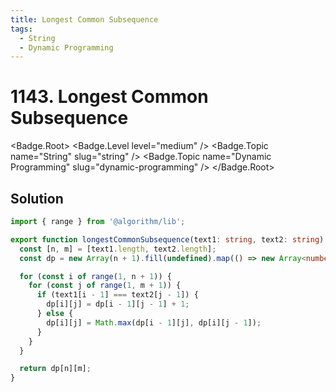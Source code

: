 ```yaml
---
title: Longest Common Subsequence
tags:
  - String
  - Dynamic Programming
---
```


# 1143. Longest Common Subsequence

<Badge.Root>
  <Badge.Level level="medium" />
  <Badge.Topic name="String" slug="string" />
  <Badge.Topic name="Dynamic Programming" slug="dynamic-programming" />
</Badge.Root>

## Solution

```typescript filename="solution.ts" copy
import { range } from '@algorithm/lib';

export function longestCommonSubsequence(text1: string, text2: string): number {
  const [n, m] = [text1.length, text2.length];
  const dp = new Array(n + 1).fill(undefined).map(() => new Array<number>(m + 1).fill(0));

  for (const i of range(1, n + 1)) {
    for (const j of range(1, m + 1)) {
      if (text1[i - 1] === text2[j - 1]) {
        dp[i][j] = dp[i - 1][j - 1] + 1;
      } else {
        dp[i][j] = Math.max(dp[i - 1][j], dp[i][j - 1]);
      }
    }
  }

  return dp[n][m];
}
```

<ProblemLink
  codingSite="leetcode"
  href="https://leetcode.com/problems/longest-common-subsequence"
  title="Longest Common Subsequence"
/>
